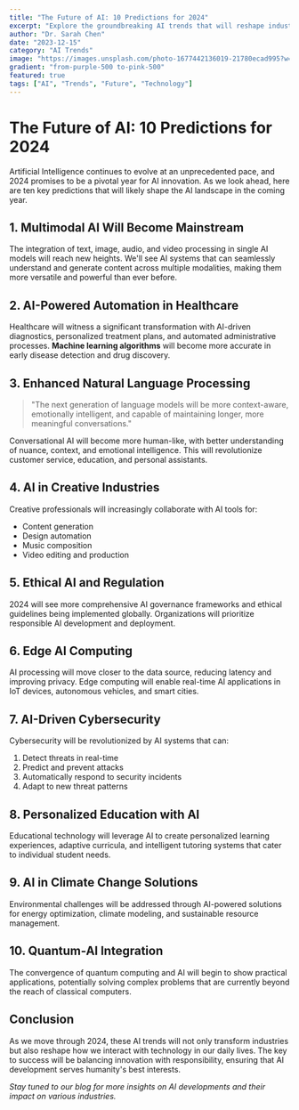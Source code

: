 ```yaml
---
title: "The Future of AI: 10 Predictions for 2024"
excerpt: "Explore the groundbreaking AI trends that will reshape industries and transform how we work, live, and innovate in the coming year."
author: "Dr. Sarah Chen"
date: "2023-12-15"
category: "AI Trends"
image: "https://images.unsplash.com/photo-1677442136019-21780ecad995?w=600&h=400&fit=crop&auto=format"
gradient: "from-purple-500 to-pink-500"
featured: true
tags: ["AI", "Trends", "Future", "Technology"]
---
```


# The Future of AI: 10 Predictions for 2024

Artificial Intelligence continues to evolve at an unprecedented pace, and 2024 promises to be a pivotal year for AI innovation. As we look ahead, here are ten key predictions that will likely shape the AI landscape in the coming year.

## 1. Multimodal AI Will Become Mainstream

The integration of text, image, audio, and video processing in single AI models will reach new heights. We'll see AI systems that can seamlessly understand and generate content across multiple modalities, making them more versatile and powerful than ever before.

## 2. AI-Powered Automation in Healthcare

Healthcare will witness a significant transformation with AI-driven diagnostics, personalized treatment plans, and automated administrative processes. **Machine learning algorithms** will become more accurate in early disease detection and drug discovery.

## 3. Enhanced Natural Language Processing

> "The next generation of language models will be more context-aware, emotionally intelligent, and capable of maintaining longer, more meaningful conversations."

Conversational AI will become more human-like, with better understanding of nuance, context, and emotional intelligence. This will revolutionize customer service, education, and personal assistants.

## 4. AI in Creative Industries

Creative professionals will increasingly collaborate with AI tools for:
- Content generation
- Design automation
- Music composition
- Video editing and production

## 5. Ethical AI and Regulation

2024 will see more comprehensive AI governance frameworks and ethical guidelines being implemented globally. Organizations will prioritize responsible AI development and deployment.

## 6. Edge AI Computing

AI processing will move closer to the data source, reducing latency and improving privacy. Edge computing will enable real-time AI applications in IoT devices, autonomous vehicles, and smart cities.

## 7. AI-Driven Cybersecurity

Cybersecurity will be revolutionized by AI systems that can:
1. Detect threats in real-time
2. Predict and prevent attacks
3. Automatically respond to security incidents
4. Adapt to new threat patterns

## 8. Personalized Education with AI

Educational technology will leverage AI to create personalized learning experiences, adaptive curricula, and intelligent tutoring systems that cater to individual student needs.

## 9. AI in Climate Change Solutions

Environmental challenges will be addressed through AI-powered solutions for energy optimization, climate modeling, and sustainable resource management.

## 10. Quantum-AI Integration

The convergence of quantum computing and AI will begin to show practical applications, potentially solving complex problems that are currently beyond the reach of classical computers.

## Conclusion

As we move through 2024, these AI trends will not only transform industries but also reshape how we interact with technology in our daily lives. The key to success will be balancing innovation with responsibility, ensuring that AI development serves humanity's best interests.

*Stay tuned to our blog for more insights on AI developments and their impact on various industries.*
